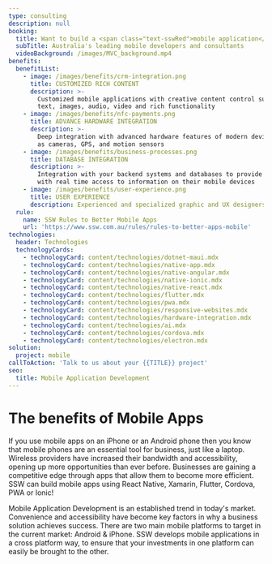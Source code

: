 ```yaml
---
type: consulting
description: null
booking:
  title: Want to build a <span class="text-sswRed">mobile application</span>?
  subTitle: Australia's leading mobile developers and consultants
  videoBackground: /images/MVC_background.mp4
benefits:
  benefitList:
    - image: /images/benefits/crm-integration.png
      title: CUSTOMIZED RICH CONTENT
      description: >-
        Customized mobile applications with creative content control such as
        text, images, audio, video and rich functionality
    - image: /images/benefits/nfc-payments.png
      title: ADVANCE HARDWARE INTEGRATION
      description: >-
        Deep integration with advanced hardware features of modern devices such
        as cameras, GPS, and motion sensors
    - image: /images/benefits/business-processes.png
      title: DATABASE INTEGRATION
      description: >-
        Integration with your backend systems and databases to provide clients
        with real time access to information on their mobile devices
    - image: /images/benefits/user-experience.png
      title: USER EXPERIENCE
      description: Experienced and specialized graphic and UX designers
  rule:
    name: SSW Rules to Better Mobile Apps
    url: 'https://www.ssw.com.au/rules/rules-to-better-apps-mobile'
technologies:
  header: Technologies
  technologyCards:
    - technologyCard: content/technologies/dotnet-maui.mdx
    - technologyCard: content/technologies/native-app.mdx
    - technologyCard: content/technologies/native-angular.mdx
    - technologyCard: content/technologies/native-ionic.mdx
    - technologyCard: content/technologies/native-react.mdx
    - technologyCard: content/technologies/flutter.mdx
    - technologyCard: content/technologies/pwa.mdx
    - technologyCard: content/technologies/responsive-websites.mdx
    - technologyCard: content/technologies/hardware-integration.mdx
    - technologyCard: content/technologies/ai.mdx
    - technologyCard: content/technologies/cordova.mdx
    - technologyCard: content/technologies/electron.mdx
solution:
  project: mobile
callToAction: 'Talk to us about your {{TITLE}} project'
seo:
  title: Mobile Application Development
---
```


# The benefits of **Mobile Apps**

If you use mobile apps on an iPhone or an Android phone then you know that mobile phones are an essential tool for business, just like a laptop. Wireless providers have increased their bandwidth and accessibility, opening up more opportunities than ever before. Businesses are gaining a competitive edge through apps that allow them to become more efficient. SSW can build mobile apps using React Native, Xamarin, Flutter, Cordova, PWA or Ionic!

<VideoEmbed url="https://www.youtube.com/watch?v=SebRctjvrVU" />

Mobile Application Development is an established trend in today's market. Convenience and accessibility have become key factors in why a business solution achieves success. There are two main mobile platforms to target in the current market: Android & iPhone. SSW develops mobile applications in a cross platform way, to ensure that your investments in one platform can easily be brought to the other.
